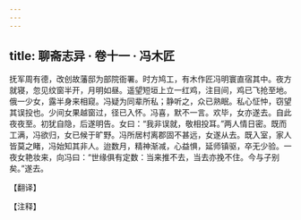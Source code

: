 ```yaml
---
---
---
```

title: 聊斋志异 · 卷十一 · 冯木匠
---

抚军周有德，改创故藩邸为部院衙署。时方鸠工，有木作匠冯明寰直宿其中。夜方就寝，忽见纹窗半开，月明如昼。遥望短垣上立一红鸡，注目间，鸡已飞抢至地。俄一少女，露半身来相窥。冯疑为同辈所私；静听之，众已熟眠。私心怔忡，窃望其误投也。少间女果越窗过，径已入怀。冯喜，默不一言。欢毕，女亦遂去。自此夜夜至。初犹自隐，后遂明告。女曰：“我非误就，敬相投耳。”两人情日密。既而工满，冯欲归，女已候于旷野。冯所居村离郡固不甚远，女遂从去。既入室，家人皆莫之睹，冯始知其非人。迨数月，精神渐减，心益惧，延师镇驱，卒无少验。一夜女艳妆来，向冯曰：“世缘俱有定数：当来推不去，当去亦挽不住。今与子别矣。”遂去。

【翻译】

【注释】

